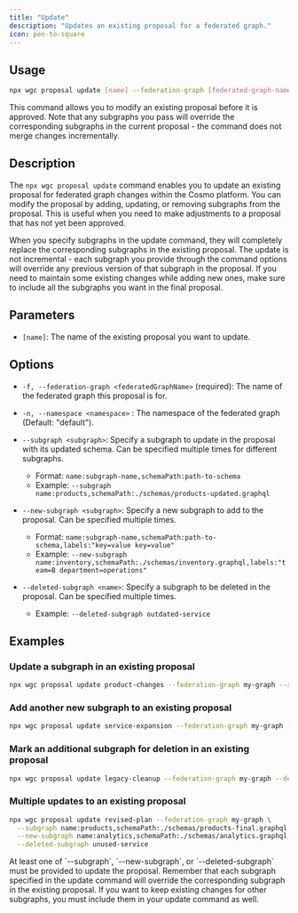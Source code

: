 ```yaml
---
title: "Update"
description: "Updates an existing proposal for a federated graph."
icon: pen-to-square
---
```


## Usage

```bash
npx wgc proposal update [name] --federation-graph [federated-graph-name] --subgraph/--new-subgraph/--deleted-subgraph [options]
```

<Info>
  This command allows you to modify an existing proposal before it is approved.
  Note that any subgraphs you pass will override the corresponding subgraphs in
  the current proposal - the command does not merge changes incrementally.
</Info>

## Description

The `npx wgc proposal update` command enables you to update an existing proposal for federated graph changes within the Cosmo platform. You can modify the proposal by adding, updating, or removing subgraphs from the proposal. This is useful when you need to make adjustments to a proposal that has not yet been approved.

When you specify subgraphs in the update command, they will completely replace the corresponding subgraphs in the existing proposal. The update is not incremental - each subgraph you provide through the command options will override any previous version of that subgraph in the proposal. If you need to maintain some existing changes while adding new ones, make sure to include all the subgraphs you want in the final proposal.

## **Parameters**

- `[name]`: The name of the existing proposal you want to update.

## **Options**

- `-f, --federation-graph <federatedGraphName>` (required): The name of the federated graph this proposal is for.

- `-n, --namespace <namespace>` : The namespace of the federated graph (Default: "default").

- `--subgraph <subgraph>`: Specify a subgraph to update in the proposal with its updated schema. Can be specified multiple times for different subgraphs.

  - Format: `name:subgraph-name,schemaPath:path-to-schema`
  - Example: `--subgraph name:products,schemaPath:./schemas/products-updated.graphql`

- `--new-subgraph <subgraph>`: Specify a new subgraph to add to the proposal. Can be specified multiple times.

  - Format: `name:subgraph-name,schemaPath:path-to-schema,labels:"key=value key=value"`
  - Example: `--new-subgraph name:inventory,schemaPath:./schemas/inventory.graphql,labels:"team=B department=operations"`

- `--deleted-subgraph <name>`: Specify a subgraph to be deleted in the proposal. Can be specified multiple times.
  - Example: `--deleted-subgraph outdated-service`

## **Examples**

### Update a subgraph in an existing proposal

```bash
npx wgc proposal update product-changes --federation-graph my-graph --subgraph name:products,schemaPath:./schemas/products-revised.graphql
```

### Add another new subgraph to an existing proposal

```bash
npx wgc proposal update service-expansion --federation-graph my-graph --new-subgraph name:inventory,schemaPath:./schemas/inventory.graphql,labels:"team=operations"
```

### Mark an additional subgraph for deletion in an existing proposal

```bash
npx wgc proposal update legacy-cleanup --federation-graph my-graph --deleted-subgraph another-legacy-service
```

### Multiple updates to an existing proposal

```bash
npx wgc proposal update revised-plan --federation-graph my-graph \
  --subgraph name:products,schemaPath:./schemas/products-final.graphql \
  --new-subgraph name:analytics,schemaPath:./schemas/analytics.graphql,labels:"team=data" \
  --deleted-subgraph unused-service
```

<Note>
  At least one of `--subgraph`, `--new-subgraph`, or `--deleted-subgraph` must
  be provided to update the proposal.
</Note>

<Warning>
  Remember that each subgraph specified in the update command will override the
  corresponding subgraph in the existing proposal. If you want to keep existing
  changes for other subgraphs, you must include them in your update command as
  well.
</Warning>
